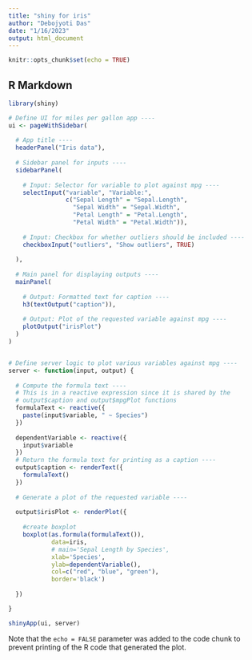 ```yaml
---
title: "shiny for iris"
author: "Debojyoti Das"
date: "1/16/2023"
output: html_document
---
```


```r
knitr::opts_chunk$set(echo = TRUE)
```

## R Markdown


```r
library(shiny)

# Define UI for miles per gallon app ----
ui <- pageWithSidebar(
  
  # App title ----
  headerPanel("Iris data"),
  
  # Sidebar panel for inputs ----
  sidebarPanel(
    
    # Input: Selector for variable to plot against mpg ----
    selectInput("variable", "Variable:", 
                c("Sepal Length" = "Sepal.Length",
                  "Sepal Width" = "Sepal.Width",
                  "Petal Length" = "Petal.Length",
                  "Petal Width" = "Petal.Width")),
    
    # Input: Checkbox for whether outliers should be included ----
    checkboxInput("outliers", "Show outliers", TRUE)
    
  ),
  
  # Main panel for displaying outputs ----
  mainPanel(
    
    # Output: Formatted text for caption ----
    h3(textOutput("caption")),
    
    # Output: Plot of the requested variable against mpg ----
    plotOutput("irisPlot")
  )
)


# Define server logic to plot various variables against mpg ----
server <- function(input, output) {
  
  # Compute the formula text ----
  # This is in a reactive expression since it is shared by the
  # output$caption and output$mpgPlot functions
  formulaText <- reactive({
    paste(input$variable, " ~ Species")
  })
  
  dependentVariable <- reactive({
    input$variable
  })
  # Return the formula text for printing as a caption ----
  output$caption <- renderText({
    formulaText()
  })
  
  # Generate a plot of the requested variable ----
  
  output$irisPlot <- renderPlot({
    
    #create boxplot
    boxplot(as.formula(formulaText()),
            data=iris,
            # main='Sepal Length by Species',
            xlab='Species',
            ylab=dependentVariable(),
            col=c("red", "blue", "green"),
            border='black')
  
  })

}

shinyApp(ui, server)

```

Note that the `echo = FALSE` parameter was added to the code chunk to prevent printing of the R code that generated the plot.
